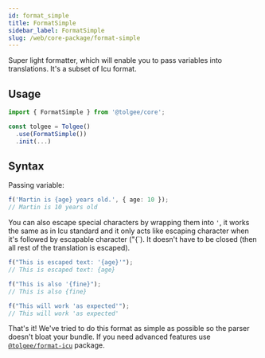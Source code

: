 ```yaml
---
id: format_simple
title: FormatSimple
sidebar_label: FormatSimple
slug: /web/core-package/format-simple
---
```


Super light formatter, which will enable you to pass variables into translations.
It's a subset of Icu format.

## Usage

```ts
import { FormatSimple } from '@tolgee/core';

const tolgee = Tolgee()
  .use(FormatSimple())
  .init(...)
```

## Syntax

Passing variable:

```ts
f('Martin is {age} years old.', { age: 10 });
// Martin is 10 years old
```

You can also escape special characters by wrapping them into `'`, it works the same as in Icu standard and it only
acts like escaping character when it's followed by escapable character ("{`). It doesn't have to be closed (then all
rest of the translation is escaped).

```ts
f("This is escaped text: '{age}'");
// This is escaped text: {age}

f("This is also '{fine}");
// This is also {fine}

f("This will work 'as expected'");
// This will work 'as expected'
```

That's it! We've tried to do this format as simple as possible so the parser doesn't bloat your bundle.
If you need advanced features use [`@tolgee/format-icu`](/docs/icu_message_format) package.
